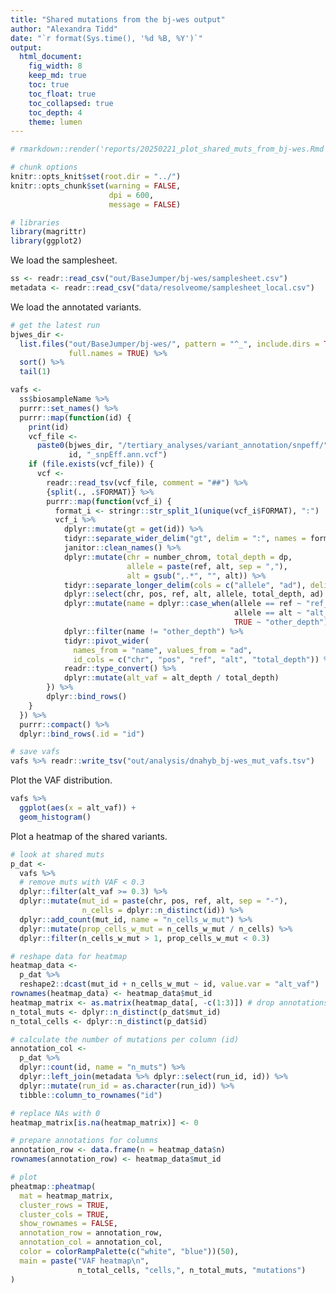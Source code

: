 ```yaml
---
title: "Shared mutations from the bj-wes output"
author: "Alexandra Tidd"
date: "`r format(Sys.time(), '%d %B, %Y')`"
output:
  html_document:
    fig_width: 8
    keep_md: true
    toc: true
    toc_float: true
    toc_collapsed: true
    toc_depth: 4
    theme: lumen
---
```


```r
# rmarkdown::render('reports/20250221_plot_shared_muts_from_bj-wes.Rmd', output_file = '20250221_plot_shared_muts_from_bj-wes.html', output_dir = 'reports/')

# chunk options
knitr::opts_knit$set(root.dir = "../")
knitr::opts_chunk$set(warning = FALSE,
                      dpi = 600,
                      message = FALSE)

# libraries
library(magrittr)
library(ggplot2)
```

We load the samplesheet.

```r
ss <- readr::read_csv("out/BaseJumper/bj-wes/samplesheet.csv")
metadata <- readr::read_csv("data/resolveome/samplesheet_local.csv")
```

We load the annotated variants.

```r
# get the latest run
bjwes_dir <-
  list.files("out/BaseJumper/bj-wes/", pattern = "^_", include.dirs = TRUE,
             full.names = TRUE) %>%
  sort() %>%
  tail(1)

vafs <-
  ss$biosampleName %>%
  purrr::set_names() %>%
  purrr::map(function(id) {
    print(id)
    vcf_file <-
      paste0(bjwes_dir, "/tertiary_analyses/variant_annotation/snpeff/",
             id, "_snpEff.ann.vcf")
    if (file.exists(vcf_file)) {
      vcf <-
        readr::read_tsv(vcf_file, comment = "##") %>%
        {split(., .$FORMAT)} %>%
        purrr::map(function(vcf_i) {
          format_i <- stringr::str_split_1(unique(vcf_i$FORMAT), ":")
          vcf_i %>%
            dplyr::mutate(gt = get(id)) %>%
            tidyr::separate_wider_delim("gt", delim = ":", names = format_i) %>%
            janitor::clean_names() %>%
            dplyr::mutate(chr = number_chrom, total_depth = dp,
                          allele = paste(ref, alt, sep = ","),
                          alt = gsub(",.*", "", alt)) %>%
            tidyr::separate_longer_delim(cols = c("allele", "ad"), delim = ",") %>%
            dplyr::select(chr, pos, ref, alt, allele, total_depth, ad) %>%
            dplyr::mutate(name = dplyr::case_when(allele == ref ~ "ref_depth",
                                                  allele == alt ~ "alt_depth",
                                                  TRUE ~ "other_depth")) %>%
            dplyr::filter(name != "other_depth") %>%
            tidyr::pivot_wider(
              names_from = "name", values_from = "ad",
              id_cols = c("chr", "pos", "ref", "alt", "total_depth")) %>%
            readr::type_convert() %>%
            dplyr::mutate(alt_vaf = alt_depth / total_depth)
        }) %>%
        dplyr::bind_rows()
    }
  }) %>%
  purrr::compact() %>%
  dplyr::bind_rows(.id = "id")

# save vafs
vafs %>% readr::write_tsv("out/analysis/dnahyb_bj-wes_mut_vafs.tsv")
```

Plot the VAF distribution.

```r
vafs %>%
  ggplot(aes(x = alt_vaf)) +
  geom_histogram()
```

Plot a heatmap of the shared variants.

```r
# look at shared muts
p_dat <-
  vafs %>%
  # remove muts with VAF < 0.3
  dplyr::filter(alt_vaf >= 0.3) %>%
  dplyr::mutate(mut_id = paste(chr, pos, ref, alt, sep = "-"),
                n_cells = dplyr::n_distinct(id)) %>%
  dplyr::add_count(mut_id, name = "n_cells_w_mut") %>%
  dplyr::mutate(prop_cells_w_mut = n_cells_w_mut / n_cells) %>%
  dplyr::filter(n_cells_w_mut > 1, prop_cells_w_mut < 0.3)

# reshape data for heatmap
heatmap_data <-
  p_dat %>%
  reshape2::dcast(mut_id + n_cells_w_mut ~ id, value.var = "alt_vaf")
rownames(heatmap_data) <- heatmap_data$mut_id
heatmap_matrix <- as.matrix(heatmap_data[, -c(1:3)]) # drop annotations
n_total_muts <- dplyr::n_distinct(p_dat$mut_id)
n_total_cells <- dplyr::n_distinct(p_dat$id)

# calculate the number of mutations per column (id)
annotation_col <-
  p_dat %>%
  dplyr::count(id, name = "n_muts") %>%
  dplyr::left_join(metadata %>% dplyr::select(run_id, id)) %>%
  dplyr::mutate(run_id = as.character(run_id)) %>%
  tibble::column_to_rownames("id")

# replace NAs with 0
heatmap_matrix[is.na(heatmap_matrix)] <- 0

# prepare annotations for columns
annotation_row <- data.frame(n = heatmap_data$n)
rownames(annotation_row) <- heatmap_data$mut_id

# plot
pheatmap::pheatmap(
  mat = heatmap_matrix,
  cluster_rows = TRUE,
  cluster_cols = TRUE,
  show_rownames = FALSE,
  annotation_row = annotation_row,
  annotation_col = annotation_col,
  color = colorRampPalette(c("white", "blue"))(50),
  main = paste("VAF heatmap\n",
               n_total_cells, "cells,", n_total_muts, "mutations")
)
```